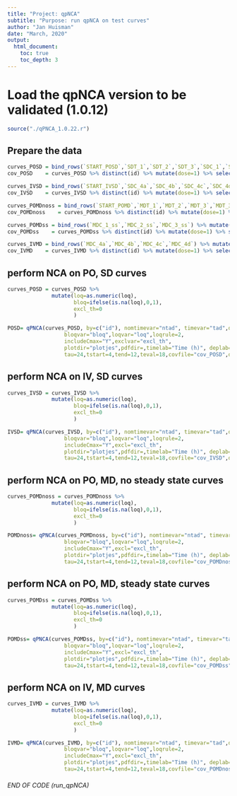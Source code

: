 ```yaml
---
title: "Project: qpNCA"
subtitle: "Purpose: run qpNCA on test curves"
author: "Jan Huisman"
date: "March, 2020"
output: 
  html_document:
    toc: true
    toc_depth: 3
---
```


# Load the qpNCA version to be validated (1.0.12)

```r

source("./qPNCA_1.0.22.r")

```

## Prepare the data

```r

curves_POSD = bind_rows(`START_POSD`,`SDT_1`,`SDT_2`,`SDT_3`,`SDC_1`,`SDC_2`,`SDC_3`) %>% mutate(dv=as.numeric(dv))
cov_POSD    = curves_POSD %>% distinct(id) %>% mutate(dose=1) %>% select(id,dose)

curves_IVSD = bind_rows(`START_IVSD`,`SDC_4a`,`SDC_4b`,`SDC_4c`,`SDC_4d`) %>% mutate(dv=as.numeric(dv))
cov_IVSD    = curves_IVSD %>% distinct(id) %>% mutate(dose=1) %>% select(id,dose)

curves_POMDnoss = bind_rows(`START_POMD`,`MDT_1`,`MDT_2`,`MDT_3`,`MDT_3a`,`MDC_1_noss`,`MDC_2_noss`,`MDC_3_noss`) %>% mutate(dv=as.numeric(dv))
cov_POMDnoss    = curves_POMDnoss %>% distinct(id) %>% mutate(dose=1) %>% select(id,dose)

curves_POMDss = bind_rows(`MDC_1_ss`,`MDC_2_ss`,`MDC_3_ss`) %>% mutate(dv=as.numeric(dv))
cov_POMDss    = curves_POMDss %>% distinct(id) %>% mutate(dose=1) %>% select(id,dose)

curves_IVMD = bind_rows(`MDC_4a`,`MDC_4b`,`MDC_4c`,`MDC_4d`) %>% mutate(dv=as.numeric(dv))
cov_IVMD    = curves_IVMD %>% distinct(id) %>% mutate(dose=1) %>% select(id,dose)


```



## perform NCA on PO, SD curves
```r

curves_POSD = curves_POSD %>%
              mutate(loq=as.numeric(loq),
                     bloq=ifelse(is.na(loq),0,1),
                     excl_th=0
                     )

POSD= qPNCA(curves_POSD, by=c("id"), nomtimevar="ntad", timevar="tad",depvar="dv",
                  bloqvar="bloq",loqvar="loq",loqrule=2,
                  includeCmax="Y",exclvar="excl_th",
                  plotdir="plotjes",pdfdir=,timelab="Time (h)", deplab="Concentration (ng/mL)",
                  tau=24,tstart=4,tend=12,teval=18,covfile="cov_POSD",dose="dose",factor=1000,reg="SD",ss="N",route="EV",method=1)


```

## perform NCA on IV, SD curves
```r

curves_IVSD = curves_IVSD %>%
              mutate(loq=as.numeric(loq),
                     bloq=ifelse(is.na(loq),0,1),
                     excl_th=0
                     )

IVSD= qPNCA(curves_IVSD, by=c("id"), nomtimevar="ntad", timevar="tad",depvar="dv",
                  bloqvar="bloq",loqvar="loq",loqrule=2,
                  includeCmax="Y",excl="excl_th",
                  plotdir="plotjes",pdfdir=,timelab="Time (h)", deplab="Concentration (ng/mL)",
                  tau=24,tstart=4,tend=12,teval=18,covfile="cov_IVSD",dose="dose",factor=1000,reg="SD",ss="N",route="IVB",method=1)

```

## perform NCA on PO, MD, no steady state curves
```r

curves_POMDnoss = curves_POMDnoss %>%
              mutate(loq=as.numeric(loq),
                     bloq=ifelse(is.na(loq),0,1),
                     excl_th=0
                     )

POMDnoss= qPNCA(curves_POMDnoss, by=c("id"), nomtimevar="ntad", timevar="tad",depvar="dv",
                  bloqvar="bloq",loqvar="loq",loqrule=2,
                  includeCmax="Y",excl="excl_th",
                  plotdir="plotjes",pdfdir=,timelab="Time (h)", deplab="Concentration (ng/mL)",
                  tau=24,tstart=4,tend=12,teval=18,covfile="cov_POMDnoss",dose="dose",factor=1000,reg="MD",ss="N",route="EV",method=1)

```

## perform NCA on PO, MD, steady state curves
```r

curves_POMDss = curves_POMDss %>%
              mutate(loq=as.numeric(loq),
                     bloq=ifelse(is.na(loq),0,1),
                     excl_th=0
                     )

POMDss= qPNCA(curves_POMDss, by=c("id"), nomtimevar="ntad", timevar="tad",depvar="dv",
                  bloqvar="bloq",loqvar="loq",loqrule=2,
                  includeCmax="Y",excl="excl_th",
                  plotdir="plotjes",pdfdir=,timelab="Time (h)", deplab="Concentration (ng/mL)",
                  tau=24,tstart=4,tend=12,teval=18,covfile="cov_POMDss",dose="dose",factor=1000,reg="MD",ss="Y",route="EV",method=1)

```

## perform NCA on IV, MD curves

```r

curves_IVMD = curves_IVMD %>%
              mutate(loq=as.numeric(loq),
                     bloq=ifelse(is.na(loq),0,1),
                     excl_th=0
                     )

IVMD= qPNCA(curves_IVMD, by=c("id"), nomtimevar="ntad", timevar="tad",depvar="dv",
                  bloqvar="bloq",loqvar="loq",loqrule=2,
                  includeCmax="Y",excl="excl_th",
                  plotdir="plotjes",pdfdir=,timelab="Time (h)", deplab="Concentration (ng/mL)",
                  tau=24,tstart=4,tend=12,teval=18,covfile="cov_POMDnoss",dose="dose",factor=1000,reg="MD",ss="N",route="IVB",method=1)

```



###### END OF CODE (run_qpNCA)
